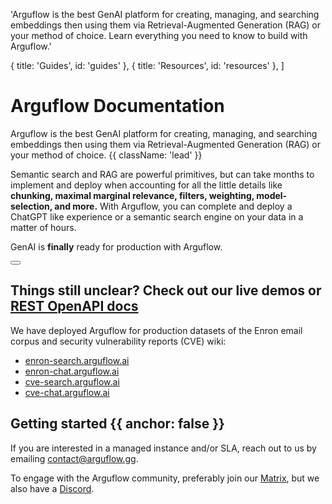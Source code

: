 
  'Arguflow is the best GenAI platform for creating, managing, and searching embeddings then using them via Retrieval-Augmented Generation (RAG) or your method of choice. Learn everything you need to know to build with Arguflow.'

  { title: 'Guides', id: 'guides' },
  { title: 'Resources', id: 'resources' },
]

<HeroPattern />

# Arguflow Documentation

Arguflow is the best GenAI platform for creating, managing, and searching embeddings then using them via Retrieval-Augmented Generation (RAG) or your method of choice. {{ className: 'lead' }}

<Note>

Semantic search and RAG are powerful primitives, but can take months to implement and deploy when accounting for all the little details like **chunking, maximal marginal relevance, filters, weighting, model-selection, and more.**
With Arguflow, you can complete and deploy a ChatGPT like experience or a semantic search engine on your data in a matter of hours.

</Note>

GenAI is **finally** ready for production with Arguflow.

<div className="not-prose mb-16 mt-6 flex gap-3">
  <Button href="/self-host-guide" arrow="right" children="Self Hosting Guide" />
</div>

## Things still unclear? Check out our live demos or [REST OpenAPI docs](https://redoc.arguflow.ai/redoc)

We have deployed Arguflow for production datasets of the Enron email corpus and security vulnerability reports (CVE) wiki:

- [enron-search.arguflow.ai](https://enron-search.arguflow.ai)
- [enron-chat.arguflow.ai](https://enron-chat.arguflow.ai)
- [cve-search.arguflow.ai](https://cve-search.arguflow.ai)
- [cve-chat.arguflow.ai](https://cve-chat.arguflow.ai)

## Getting started {{ anchor: false }}

If you are interested in a managed instance and/or SLA, reach out to us by emailing contact@arguflow.gg.

To engage with the Arguflow community, preferably join our [Matrix](https://matrix.to/#/#arguflow-general:matrix.zerodao.gg), but we also have a [Discord](https://discord.gg/arguflow).

<Guides />

<Resources />

